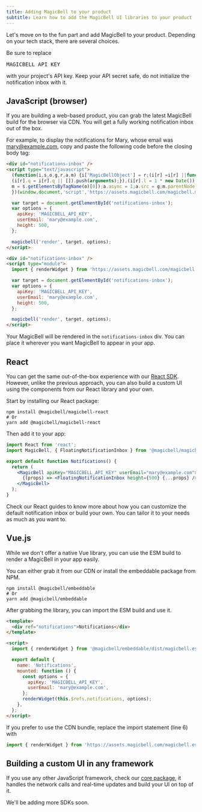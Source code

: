 ```yaml
---
title: Adding MagicBell to your product
subtitle: Learn how to add the MagicBell UI libraries to your product
---
```


Let's move on to the fun part and add MagicBell to your product. Depending on your tech stack, there are several choices.

<Note>
  Be sure to replace <pre style={{ display: 'inline' }}>MAGICBELL_API_KEY</pre> with your
  project's API key. Keep your API secret safe, do not initialize the notification inbox
  with it.
</Note>

## JavaScript (browser)

If you are building a web-based product, you can grab the latest MagicBell build for the browser via CDN. You will get a fully working notification inbox out of the box.

For example, to display the notifications for Mary, whose email was mary@example.com, copy and paste the following code before the closing body tag:

<Tabs>

```html title=HTML hideHeader noTopBorderRadius
<div id="notifications-inbox" />
<script type="text/javascript">
  (function(i,s,o,g,r,a,m) {i['MagicBellObject'] = r;(i[r] =i[r] ||function() {
  (i[r].q = i[r].q || []).push(arguments);}),(i[r].l = 1 * new Date());(a = s.createElement(o)), (
  m = s.getElementsByTagName(o)[0]);a.async = 1;a.src = g;m.parentNode.insertBefore(a, m);
  })(window,document,'script','https://assets.magicbell.com/magicbell.min.js','magicbell');

  var target = document.getElementById('notifications-inbox');
  var options = {
    apiKey: 'MAGICBELL_API_KEY',
    userEmail: 'mary@example.com',
    height: 500,
  };

  magicbell('render', target, options);
</script>
```

```html title=ESM hideHeader noTopBorderRadius
<div id="notifications-inbox" />
<script type="module">
  import { renderWidget } from 'https://assets.magicbell.com/magicbell.esm.js';

  var target = document.getElementById('notifications-inbox');
  var options = {
    apiKey: 'MAGICBELL_API_KEY',
    userEmail: 'mary@example.com',
    height: 500,
  };

  magicbell('render', target, options);
</script>
```

</Tabs>

Your MagicBell will be rendered in the `notifications-inbox` div. You can place it wherever you want MagicBell to appear in your app.

## React

You can get the same out-of-the-box experience with our [React SDK](https://www.npmjs.com/package/@magicbell/magicbell-react). However, unlike the previous approach, you can also build a custom UI using the components from our React library and your own.

Start by installing our React package:

```shell hideHeader
npm install @magicbell/magicbell-react
# Or
yarn add @magicbell/magicbell-react
```

Then add it to your app:

```jsx title=React
import React from 'react';
import MagicBell, { FloatingNotificationInbox } from '@magicbell/magicbell-react';

export default function Notifications() {
  return (
    <MagicBell apiKey="MAGICBELL_API_KEY" userEmail="mary@example.com">
      {(props) => <FloatingNotificationInbox height={500} {...props} />}
    </MagicBell>
  );
}
```

Check our React guides to know more about how you can customize the default notification inbox or build your own. You can tailor it to your needs as much as you want to.

## Vue.js

While we don't offer a native Vue library, you can use the ESM build to render a MagicBell in your app easily.

You can either grab it from our CDN or install the embeddable package from NPM.

```shell hideHeader
npm install @magicbell/embeddable
# Or
yarn add @magicbell/embeddable
```

After grabbing the library, you can import the ESM build and use it.

```html title=Vue.js
<template>
  <div ref="notifications">Notifications</div>
</template>

<script>
  import { renderWidget } from '@magicbell/embeddable/dist/magicbell.esm.js';

  export default {
    name: 'Notifications',
    mounted: function () {
      const options = {
        apiKey: 'MAGICBELL_API_KEY',
        userEmail: 'mary@example.com',
      };
      renderWidget(this.$refs.notifications, options);
    },
  };
</script>
```

If you prefer to use the CDN bundle, replace the import statement (line 6) with

```javascript hideHeader
import { renderWidget } from 'https://assets.magicbell.com/magicbell.esm.js';
```

## Building a custom UI in any framework

If you use any other JavaScript framework, check our [core package](https://www.npmjs.com/package/@magicbell/core), it handles the network calls and real-time updates and build your UI on top of it.

We'll be adding more SDKs soon.
